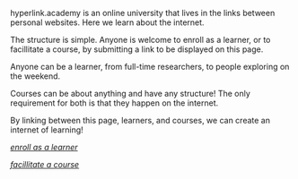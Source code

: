 hyperlink.academy is an online university that lives in the links between
personal websites. Here we learn about the internet.

The structure is simple. Anyone is welcome to enroll as a learner, or to
facillitate a course, by submitting a link to be displayed on this page.

Anyone can be a learner, from full-time researchers, to people exploring on the
weekend. 

Courses can be about anything and have any structure! The only requirement for
both is that they happen on the internet.

By linking between this page, learners, and courses, we can create an internet
of learning!

_[enroll as a learner](/enrolling)_

_[facillitate a course](/facillitating)_

